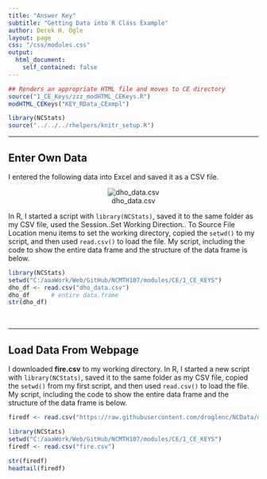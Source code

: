 ```yaml
---
title: "Answer Key"
subtitle: "Getting Data into R Class Example"
author: Derek H. Ogle
layout: page
css: "/css/modules.css"
output:
  html_document:
    self_contained: false
---
```


```r
## Renders an appropriate HTML file and moves to CE directory
source("1_CE_Keys/zzz_modHTML_CEKeys.R")
modHTML_CEKeys("KEY_RData_CExmpl")
```
```r
library(NCStats)
source("../../../rhelpers/knitr_setup.R")
```

----

## Enter Own Data

I entered the following data into Excel and saved it as a CSV file.

<center>
![dho_data.csv](http://derekogle.com/NCMTH107/modules/CE/1_CE_KEYS/dho_data.JPG)
</center>

In R, I started a script with `library(NCStats)`, saved it to the same folder as my CSV file, used the Session..Set Working Direction.. To Source File Location menu items to set the working directory, copied the `setwd()` to my script, and then used `read.csv()` to load the file. My script, including the code to show the entire data frame and the structure of the data frame is below.

```r
library(NCStats)
setwd("C:/aaaWork/Web/GitHub/NCMTH107/modules/CE/1_CE_KEYS")
dho_df <- read.csv("dho_data.csv")
dho_df      # entire data.frame
str(dho_df)
```

&nbsp;

----

## Load Data From Webpage

I downloaded **fire.csv** to my working directory. In R, I started a new script with `library(NCStats)`, saved it to the same folder as my CSV file, copied the `setwd()` from my first script, and then used `read.csv()` to load the file. My script, including the code to show the entire data frame and the structure of the data frame is below.

```r
firedf <- read.csv("https://raw.githubusercontent.com/droglenc/NCData/master/Fire.csv")
```
```r
library(NCStats)
setwd("C:/aaaWork/Web/GitHub/NCMTH107/modules/CE/1_CE_KEYS")
firedf <- read.csv("fire.csv")
```
```r
str(firedf)
headtail(firedf)
```
